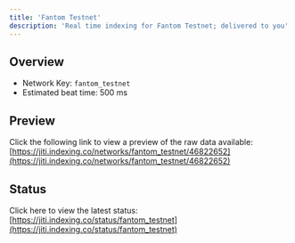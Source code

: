 ```yaml
---
title: 'Fantom Testnet'
description: 'Real time indexing for Fantom Testnet; delivered to you'
---
```


## Overview
- Network Key: `fantom_testnet`
- Estimated beat time: 500 ms

## Preview
Click the following link to view a preview of the raw data available: [https://jiti.indexing.co/networks/fantom_testnet/46822652](https://jiti.indexing.co/networks/fantom_testnet/46822652)

## Status
Click here to view the latest status: [https://jiti.indexing.co/status/fantom_testnet](https://jiti.indexing.co/status/fantom_testnet)
